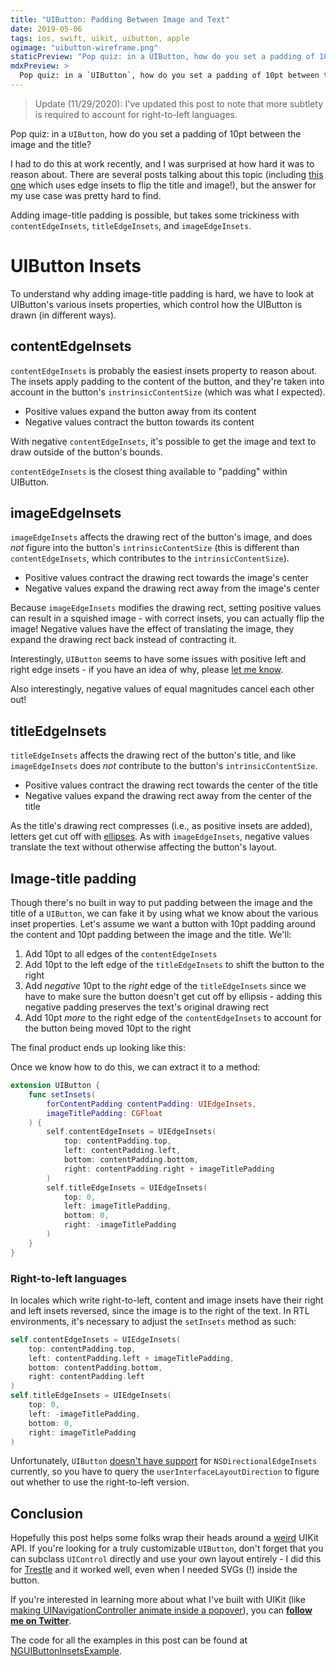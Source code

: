 ```yaml
---
title: "UIButton: Padding Between Image and Text"
date: 2019-05-06
tags: ios, swift, uikit, uibutton, apple
ogimage: "uibutton-wireframe.png"
staticPreview: "Pop quiz: in a UIButton, how do you set a padding of 10pt between the image and the title? I had to do this at work recently, and I was surprised at how hard it was to reason about. There are several posts talking about this topic (including this one which uses edge insets to flip the title and image!), but the answer for my use case was pretty hard to find..."
mdxPreview: >
  Pop quiz: in a `UIButton`, how do you set a padding of 10pt between the image and the title? I had to do this at work recently, and I was surprised at how hard it was to reason about. There are several posts talking about this topic (including [this one](https://medium.com/short-swift-stories/using-uiedgeinsets-to-layout-a-uibutton-44ba04dd085c) which uses edge insets to flip the title and image!), but the answer for my use case was pretty hard to find...
---
```



> Update (11/29/2020): I've updated this post to note that more subtlety is required to account for right-to-left languages.

Pop quiz: in a `UIButton`, how do you set a padding of 10pt between the image and the title?

<CaptionedImage
  max={200}
  filename="uibutton-padding-1.png"
  alt="Image showing 10pt padding between title and image of a UIButton"
  caption="If you're looking for a code snippet, skip to the bottom :)"
/>

I had to do this at work recently, and I was surprised at how hard it was to reason about. There are several posts talking about this topic (including [this one](https://medium.com/short-swift-stories/using-uiedgeinsets-to-layout-a-uibutton-44ba04dd085c) which uses edge insets to flip the title and image!), but the answer for my use case was pretty hard to find.

Adding image-title padding is possible, but takes some trickiness with `contentEdgeInsets`, `titleEdgeInsets`, and `imageEdgeInsets`.

# UIButton Insets

To understand why adding image-title padding is hard, we have to look at UIButton's various insets properties, which control how the UIButton is drawn (in different ways).

## contentEdgeInsets

`contentEdgeInsets` is probably the easiest insets property to reason about. The insets apply padding to the content of the button, and they're taken into account in the button's `instrinsicContentSize` (which was what I expected).

- Positive values expand the button away from its content
- Negative values contract the button towards its content

With negative `contentEdgeInsets`, it's possible to get the image and text to draw outside of the button's bounds.

<FlowGrid columns={2}>
  <CaptionedImage
    max={300}
    filename="content-top.gif"
    alt="contentEdgeInsets top"
    caption="Top"
  />
  <CaptionedImage
    max={300}
    filename="content-left.gif"
    alt="contentEdgeInsets left"
    caption="Left"
  />
  <CaptionedImage
    max={300}
    filename="content-bottom.gif"
    alt="contentEdgeInsets bottom"
    caption="Bottom"
  />
  <CaptionedImage
    max={300}
    filename="content-right.gif"
    alt="contentEdgeInsets right"
    caption="Right"
  />
</FlowGrid>

`contentEdgeInsets` is the closest thing available to "padding" within UIButton.

## imageEdgeInsets

`imageEdgeInsets` affects the drawing rect of the button's image, and does _not_ figure into the button's `intrinsicContentSize` (this is different than `contentEdgeInsets`, which contributes to the `intrinsicContentSize`).

- Positive values contract the drawing rect towards the image's center
- Negative values expand the drawing rect away from the image's center

Because `imageEdgeInsets` modifies the drawing rect, setting positive values can result in a squished image - with correct insets, you can actually flip the image! Negative values have the effect of translating the image, they expand the drawing rect back instead of contracting it.

<FlowGrid columns={2}>
  <CaptionedImage
    max={300}
    filename="image-top.gif"
    alt="imageEdgeInsets top"
    caption="Top"
  />
  <CaptionedImage
    max={300}
    filename="image-left.gif"
    alt="imageEdgeInsets left"
    caption="Left"
  />
  <CaptionedImage
    max={300}
    filename="image-bottom.gif"
    alt="imageEdgeInsets bottom"
    caption="Bottom"
  />
  <CaptionedImage
    max={300}
    filename="image-right.gif"
    alt="imageEdgeInsets right"
    caption="Right"
  />
</FlowGrid>

Interestingly, `UIButton` seems to have some issues with positive left and right edge insets - if you have an idea of why, please [let me know](https://twitter.com/noahsark769).

Also interestingly, negative values of equal magnitudes cancel each other out!

<CaptionedImage
  max={300}
  filename="uibutton-cancellout.png"
  alt="With all insets the same negative value, the button looks the same"
  caption=""
/>

## titleEdgeInsets

`titleEdgeInsets` affects the drawing rect of the button's title, and like `imageEdgeInsets` does _not_ contribute to the button's `intrinsicContentSize`.

- Positive values contract the drawing rect towards the center of the title
- Negative values expand the drawing rect away from the center of the title

As the title's drawing rect compresses (i.e., as positive insets are added), letters get cut off with [ellipses](https://twitter.com/noahsark769/status/1125608257806979073). As with `imageEdgeInsets`, negative values translate the text without otherwise affecting the button's layout.

<FlowGrid columns={2}>
  <CaptionedImage
    max={300}
    filename="title-top.gif"
    alt="titleEdgeInsets top"
    caption="Top"
  />
  <CaptionedImage
    max={300}
    filename="title-left.gif"
    alt="titleEdgeInsets left"
    caption="Left"
  />
  <CaptionedImage
    max={300}
    filename="title-bottom.gif"
    alt="titleEdgeInsets bottom"
    caption="Bottom"
  />
  <CaptionedImage
    max={300}
    filename="title-right.gif"
    alt="titleEdgeInsets right"
    caption="Right"
  />
</FlowGrid>

## Image-title padding

Though there's no built in way to put padding between the image and the title of a `UIButton`, we can fake it by using what we know about the various inset properties. Let's assume we want a button with 10pt padding around the content and 10pt padding between the image and the title. We'll:

1. Add 10pt to all edges of the `contentEdgeInsets`
2. Add 10pt to the left edge of the `titleEdgeInsets` to shift the button to the right
3. Add _negative_ 10pt to the _right_ edge of the `titleEdgeInsets` since we have to make sure the button doesn't get cut off by ellipsis - adding this negative padding preserves the text's original drawing rect
4. Add 10pt _more_ to the right edge of the `contentEdgeInsets` to account for the button being moved 10pt to the right

The final product ends up looking like this:

<CaptionedImage
  max={300}
  filename="uibutton-wireframe.png"
  alt="Wireframe explaining the incantation required to add padding between the image and title of a UIButton"
  caption="Magic incantation"
/>

Once we know how to do this, we can extract it to a method:

```swift
extension UIButton {
    func setInsets(
        forContentPadding contentPadding: UIEdgeInsets,
        imageTitlePadding: CGFloat
    ) {
        self.contentEdgeInsets = UIEdgeInsets(
            top: contentPadding.top,
            left: contentPadding.left,
            bottom: contentPadding.bottom,
            right: contentPadding.right + imageTitlePadding
        )
        self.titleEdgeInsets = UIEdgeInsets(
            top: 0,
            left: imageTitlePadding,
            bottom: 0,
            right: -imageTitlePadding
        )
    }
}
```

### Right-to-left languages

In locales which write right-to-left, content and image insets have their right and left insets reversed, since the image is to the right of the text. In RTL environments, it's necessary to adjust the `setInsets` method as such:

```swift
self.contentEdgeInsets = UIEdgeInsets(
    top: contentPadding.top,
    left: contentPadding.left + imageTitlePadding,
    bottom: contentPadding.bottom,
    right: contentPadding.left
)
self.titleEdgeInsets = UIEdgeInsets(
    top: 0,
    left: -imageTitlePadding,
    bottom: 0,
    right: imageTitlePadding
)
```

Unfortunately, `UIButton` [doesn't have support](https://stackoverflow.com/questions/53987344/support-nsdirectionaledgeinsets-for-uibuttons-contenedgeinsets) for `NSDirectionalEdgeInsets` currently, so you have to query the `userInterfaceLayoutDirection` to figure out whether to use the right-to-left version.

## Conclusion

Hopefully this post helps some folks wrap their heads around a [weird](https://twitter.com/noahsark769/status/1123798154082758656) UIKit API. If you're looking for a truly customizable `UIButton`, don't forget that you can subclass `UIControl` directly and use your own layout entirely - I did this for [Trestle](https://itunes.apple.com/us/app/trestle-the-new-sudoku/id1300230302?mt=8) and it worked well, even when I needed SVGs (!) inside the button.

If you're interested in learning more about what I've built with UIKit (like [making UINavigationController animate inside a popover](/blog/popover-uinavigationcontroller-preferredcontentsize)), you can **[follow me on Twitter](https://twitter.com/noahsark769)**.

The code for all the examples in this post can be found at [NGUIButtonInsetsExample](https://github.com/noahsark769/NGUIButtonInsetsExample).

<CaptionedImage
  max={300}
  filename="uibutton-final.png"
  alt="Screenshot of the sample app displaying a UIButton with image-title padding."
  caption=""
/>
